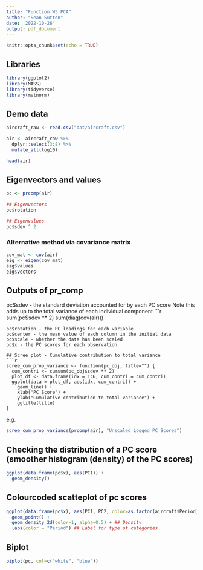 ```yaml
---
title: "Function W3 PCA"
author: "Sean Sutton"
date: '2022-10-26'
output: pdf_document
---
```


```r
knitr::opts_chunk$set(echo = TRUE)
```

## Libraries
```r
library(ggplot2)
library(MASS)
library(tidyverse)
library(mvtnorm)
```

## Demo data
```r
aircraft_raw <- read.csv("dat/aircraft.csv")

air <- aircraft_raw %>%
  dplyr::select(3:8) %>%
  mutate_all(log10)

head(air)
```

## Eigenvectors and values
```r
pc <- prcomp(air)

## Eigenvectors
pc$rotation
```
```r
## Eigenvalues
pc$sdev ^ 2
```
### Alternative method via covariance matrix
```r
cov_mat <- cov(air)
eig <- eigen(cov_mat)
eig$values
eig$vectors
```
## Outputs of pr_comp
pc$sdev - the standard deviation accounted for by each PC score
Note this adds up to the total variance of each individual component
```r
sum(pc$sdev ** 2)
sum(diag(cov(air)))
```
pc$rotation - the PC loadings for each variable
pc$center - the mean value of each column in the initial data
pc$scale - whether the data has been scaled
pc$x - the PC scores for each observation

## Scree plot - Cumulative contribution to total variance
```r
scree_cum_prop_variance <- function(pc_obj, title="") {
  cum_contri <- cumsum(pc_obj$sdev ** 2)
  plot_df <- data.frame(idx = 1:6, cum_contri = cum_contri)
  ggplot(data = plot_df, aes(idx, cum_contri)) +
    geom_line() +
    xlab("PC Score") +
    ylab("Cumulative contribution to total variance") +
    ggtitle(title)
}
```
e.g.
```r
scree_cum_prop_variance(prcomp(air), "Unscaled Logged PC Scores")
```
## Checking the distribution of a PC score (smoother histogram (density) of the PC scores)
```r
ggplot(data.frame(pc$x), aes(PC1)) +
  geom_density()
```
## Colourcoded scatteplot of pc scores
```r
ggplot(data.frame(pc$x), aes(PC1, PC2, color=as.factor(aircraft$Period))) +
  geom_point() +
  geom_density_2d(color=1, alpha=0.5) + ## Density
  labs(color = "Period") ## Label for type of categories
```


## Biplot
```r
biplot(pc, col=c("white", "blue"))
```